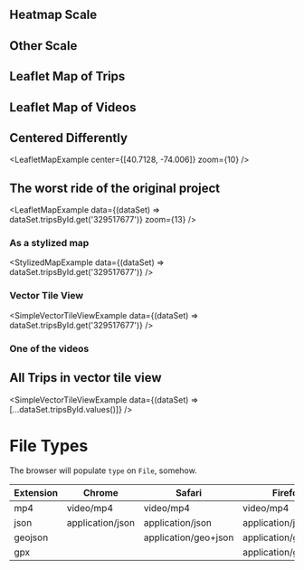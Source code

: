 
## Heatmap Scale

<Scale />

## Other Scale

<Scale scale={interpolateViridis} />

## Leaflet Map of Trips

<LeafletMapExample data="trips" />

## Leaflet Map of Videos

<LeafletMapExample data="videoCoverage" />

## Centered Differently

<LeafletMapExample center={[40.7128, -74.006]} zoom={10} />

## The worst ride of the original project

<LeafletMapExample
  data={(dataSet) => dataSet.tripsById.get('329517677')}
  zoom={13}
/>

### As a stylized map

<StylizedMapExample data={(dataSet) => dataSet.tripsById.get('329517677')} />

### Vector Tile View

<SimpleVectorTileViewExample
  data={(dataSet) => dataSet.tripsById.get('329517677')}
/>

### One of the videos

<VideoExample name="0010" />

## All Trips in vector tile view

<SimpleVectorTileViewExample
  data={(dataSet) => [...dataSet.tripsById.values()]}
/>

# File Types

The browser will populate `type` on `File`, somehow.

<Table>
  <thead>
    <tr>
      <th>Extension</th>
      <th>Chrome</th>
      <th>Safari</th>
      <th>Firefox</th>
    </tr>
  </thead>
  <tbody>
    <tr>
      <td>mp4</td>
      <td>video/mp4</td>
      <td>video/mp4</td>
      <td>video/mp4</td>
    </tr>
    <tr>
      <td>json</td>
      <td>application/json</td>
      <td>application/json</td>
      <td>application/json</td>
    </tr>
    <tr>
      <td>geojson</td>
      <td></td>
      <td>application/geo+json</td>
      <td>application/geo+json</td>
    </tr>
    <tr>
      <td>gpx</td>
      <td></td>
      <td></td>
      <td>application/gpx+xml</td>
    </tr>
  </tbody>
</Table>
